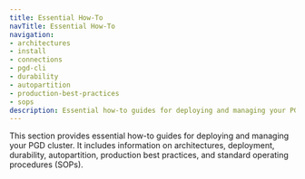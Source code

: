 ```yaml
---
title: Essential How-To
navTitle: Essential How-To
navigation:
- architectures
- install
- connections
- pgd-cli
- durability
- autopartition
- production-best-practices
- sops
description: Essential how-to guides for deploying and managing your PGD cluster.
---
```


This section provides essential how-to guides for deploying and managing your PGD cluster. It includes information on architectures, deployment, durability, autopartition, production best practices, and standard operating procedures (SOPs).

